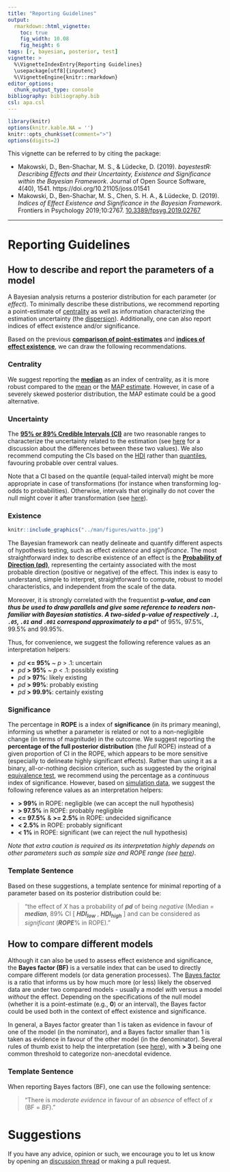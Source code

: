 ```yaml
---
title: "Reporting Guidelines"
output: 
  rmarkdown::html_vignette:
    toc: true
    fig_width: 10.08
    fig_height: 6
tags: [r, bayesian, posterior, test]
vignette: >
  %\VignetteIndexEntry{Reporting Guidelines}
  \usepackage[utf8]{inputenc}
  %\VignetteEngine{knitr::rmarkdown}
editor_options: 
  chunk_output_type: console
bibliography: bibliography.bib
csl: apa.csl
---
```


```r
library(knitr)
options(knitr.kable.NA = '')
knitr::opts_chunk$set(comment=">")
options(digits=2)
```


This vignette can be referred to by citing the package:

- Makowski, D., Ben-Shachar, M. S., \& Lüdecke, D. (2019). *bayestestR: Describing Effects and their Uncertainty, Existence and Significance within the Bayesian Framework*. Journal of Open Source Software, 4(40), 1541. https://doi.org/10.21105/joss.01541
- Makowski, D., Ben-Shachar, M. S., Chen, S. H. A., \& Lüdecke, D. (2019). *Indices of Effect Existence and Significance in the Bayesian Framework*. Frontiers in Psychology 2019;10:2767. [10.3389/fpsyg.2019.02767](https://doi.org/10.3389/fpsyg.2019.02767)

---

# Reporting Guidelines

## How to describe and report the parameters of a model

A Bayesian analysis returns a posterior distribution for each parameter (or
*effect*). To minimally describe these distributions, we recommend reporting a
point-estimate of [centrality](https://en.wikipedia.org/wiki/Central_tendency)
as well as information characterizing the estimation uncertainty (the
[dispersion](https://en.wikipedia.org/wiki/Statistical_dispersion)).
Additionally, one can also report indices of effect existence and/or
significance.

Based on the previous [**comparison of point-estimates**](https://easystats.github.io/bayestestR/articles/indicesEstimationComparison.html)
and [**indices of effect existence**](https://www.frontiersin.org/articles/10.3389/fpsyg.2019.02767/full),
we can draw the following recommendations.

### **Centrality**

We suggest reporting the
[**median**](https://easystats.github.io/bayestestR/reference/point_estimate.html)
as an index of centrality, as it is more robust compared to the
[mean](https://easystats.github.io/bayestestR/reference/point_estimate.html) or
the [MAP
estimate](https://easystats.github.io/bayestestR/reference/map_estimate.html).
However, in case of a severely skewed posterior distribution, the MAP estimate
could be a good alternative.
 

### **Uncertainty** 

The [**95\% or 89\% Credible Intervals (CI)**](https://easystats.github.io/bayestestR/articles/credible_interval.html)
are two reasonable ranges to characterize the uncertainty related to the
estimation (see [here](https://easystats.github.io/bayestestR/articles/credible_interval.html) for a discussion about the differences between these two values). We also recommend computing the CIs based on the [HDI](https://easystats.github.io/bayestestR/reference/hdi.html) rather than [quantiles](https://easystats.github.io/bayestestR/reference/ci.html), favouring
probable over central values.

Note that a CI based on the quantile (equal-tailed interval) might be more
appropriate in case of transformations (for instance when transforming log-odds
to probabilities). Otherwise, intervals that originally do not cover the null
might cover it after transformation (see
[here](https://easystats.github.io/bayestestR/articles/credible_interval.html#different-types-of-cis)).


### **Existence** 

```r
knitr::include_graphics("../man/figures/watto.jpg")
```

The Bayesian framework can neatly delineate and quantify different aspects of
hypothesis testing, such as effect *existence* and *significance*. The most
straightforward index to describe existence of an effect is the [**Probability of Direction (pd)**](https://easystats.github.io/bayestestR/articles/probability_of_direction.html),
representing the certainty associated with the most probable direction (positive
or negative) of the effect. This index is easy to understand, simple to
interpret, straightforward to compute, robust to model characteristics, and
independent from the scale of the data.

Moreover, it is strongly correlated with the frequentist **p*-value**, and can
thus be used to draw parallels and give some reference to readers non-familiar
with Bayesian statistics. A **two-sided *p*-value** of respectively `.1`, `.05`,
`.01` and `.001` correspond approximately to a ***pd*** of 95\%, 97.5\%,
99.5\% and 99.95\%. 

Thus, for convenience, we suggest the following reference values as an
interpretation helpers:

  - *pd* **\<= 95\%** ~ *p* \> .1: uncertain
  - *pd* **\> 95\%** ~ *p* \< .1: possibly existing
  - *pd* **\> 97\%**: likely existing
  - *pd* **\> 99\%**: probably existing
  - *pd* **\> 99.9\%**: certainly existing

### **Significance** 

The percentage in **ROPE** is a index of **significance** (in its primary
meaning), informing us whether a parameter is related or not to a
non-negligible change (in terms of magnitude) in the outcome. We suggest
reporting the **percentage of the full posterior distribution** (the *full*
ROPE) instead of a given proportion of CI in the ROPE, which appears to be more
sensitive (especially to delineate highly significant effects). Rather than
using it as a binary, all-or-nothing decision criterion, such as suggested by
the original [equivalence test](https://easystats.github.io/bayestestR/articles/region_of_practical_equivalence.html#equivalence-test),
we recommend using the percentage as a *continuous* index of significance.
However, based on [simulation data](https://www.frontiersin.org/articles/10.3389/fpsyg.2019.02767/full), we
suggest the following reference values as an interpretation helpers:


  - **\> 99\%** in ROPE: negligible (we can accept the null hypothesis)
  - **\> 97.5\%** in ROPE: probably negligible
  - **\<= 97.5\%** \& **\>= 2.5\%** in ROPE: undecided significance
  - **\< 2.5\%** in ROPE: probably significant
  - **\< 1\%** in ROPE: significant (we can reject the null hypothesis)


*Note that extra caution is required as its interpretation highly depends on other parameters such as sample size and ROPE range (see [here](https://easystats.github.io/bayestestR/articles/region_of_practical_equivalence.html#sensitivity-to-parameters-scale))*.


### **Template Sentence** 

Based on these suggestions, a template sentence for minimal reporting of a
parameter based on its posterior distribution could be:

> "the effect of *X* has a probability of ***pd*** of being *negative* (Median =
***median***, 89\% CI [ ***HDI<sub>low</sub>*** , ***HDI<sub>high</sub>*** ] and
can be considered as *significant* (***ROPE***\% in ROPE)."

## How to compare different models

Although it can also be used to assess effect existence and significance, the
**Bayes factor (BF)** is a versatile index that can be used to directly compare
different models (or data generation processes). The [Bayes factor](https://easystats.github.io/bayestestR/articles/bayes_factors.html) is a
ratio that informs us by how much more (or less) likely the observed data are
under two compared models - usually a model *with* versus a model *without* the
effect. Depending on the specifications of the null model (whether it is a
point-estimate (e.g., **0**) or an interval), the Bayes factor could be used
both in the context of effect existence and significance.

In general, a Bayes factor greater than 1 is taken as evidence in favour of one
of the model (in the nominator), and a Bayes factor smaller than 1 is taken as
evidence in favour of the other model (in the denominator). Several rules of
thumb exist to help the interpretation (see
[here](https://easystats.github.io/effectsize/reference/interpret_bf.html)),
with **\> 3** being one common threshold to categorize non-anecdotal evidence.
 

### **Template Sentence** 

When reporting Bayes factors (BF), one can use the following sentence: 

> "There is *moderate evidence* in favour of an *absence* of effect of *x* (BF = *BF*)."

# Suggestions

If you have any advice, opinion or such, we encourage you to let us know by
opening an [discussion thread](https://github.com/easystats/bayestestR/issues)
or making a pull request.
